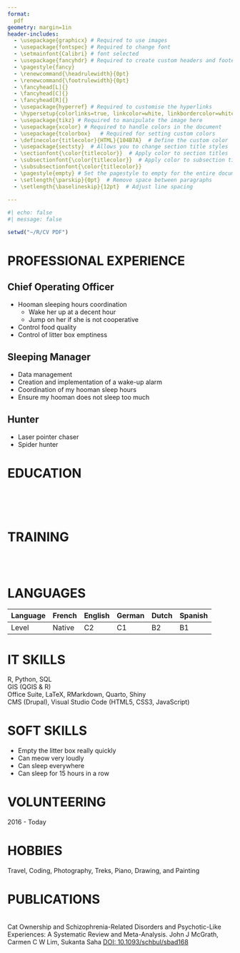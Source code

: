 ---
format:
  pdf
geometry: margin=1in
header-includes:
  - \usepackage{graphicx} # Required to use images 
  - \usepackage{fontspec} # Required to change font
  - \setmainfont{Calibri} # font selected
  - \usepackage{fancyhdr} # Required to create custom headers and footers
  - \pagestyle{fancy}
  - \renewcommand{\headrulewidth}{0pt} 
  - \renewcommand{\footrulewidth}{0pt}
  - \fancyhead[L]{}
  - \fancyhead[C]{}
  - \fancyhead[R]{}
  - \usepackage{hyperref} # Required to customise the hyperlinks
  - \hypersetup{colorlinks=true, linkcolor=white, linkbordercolor=white}
  - \usepackage{tikz} # Required to manipulate the image here
  - \usepackage{xcolor} # Required to handle colors in the document
  - \usepackage{tcolorbox}   # Required for setting custom colors
  - \definecolor{titlecolor}{HTML}{104B7A}  # Define the custom color
  - \usepackage{sectsty}  # Allows you to change section title styles
  - \sectionfont{\color{titlecolor}}  # Apply color to section titles
  - \subsectionfont{\color{titlecolor}}  # Apply color to subsection titles
  - \subsubsectionfont{\color{titlecolor}}
  - \pagestyle{empty} # Set the pagestyle to empty for the entire document
  - \setlength{\parskip}{0pt}  # Remove space between paragraphs
  - \setlength{\baselineskip}{12pt}  # Adjust line spacing
  
---


```{r}
#| echo: false
#| message: false

setwd("~/R/CV PDF")
```

```{=tex}
\noindent
\begin{tcolorbox}[colback=titlecolor!100,colframe=white,arc=10pt,boxrule=0pt,
    width=\dimexpr\textwidth+1.5cm\relax,  % Increase the width beyond text margins
    enlarge left by=-1cm,               % Shift box left by 0.75cm
    enlarge right by=-1cm,              % Shift box right by 0.75cm
    ]

    \begin{minipage}[c][4cm][c]{0.20\textwidth}  % Adjusted image minipage width
        \centering
        \begin{tikzpicture}
            \draw[white, line width=3pt] (0,0) circle(1.75cm);
            \clip (0,0) circle(1.75cm);  % Clip to a circle with a radius of 1.75cm
            \node[anchor=center] at (0,0) {\includegraphics[width=3.5cm,height=3.5cm, keepaspectratio]{zena.jpg}};
        \end{tikzpicture}
    \end{minipage}%
    \hfill
    \begin{minipage}[c][5.25cm][c]{0.75\textwidth}  % Adjusted text minipage width
        \textcolor{white}{
            \textbf{\LARGE Coding Zena} \\
            \noindent\makebox[\linewidth]{\rule{\textwidth}{0.4pt}} \\  % Add white underline
            \begin{tabbing}
            \hspace{3cm} \= \hspace{5cm} \= \kill
            \textbf{Gender:} Female \> 
            \textbf{Date of birth:} 01/05/2015 \> \textbf{Nationality:} Belgian \\
            \textbf{Residence:} Belgium \\
            \textbf{Phone:} (+32)0123456789 \\
            \textbf{Email:} \href{mailto:codingzena@gmail.com}{\textcolor{white}{\underline{codingzena@gmail.com}}} \\
            \textbf{ORCID:} \href{https://orcid.org/0000-0000-0000-0000}{\textcolor{white}{\underline{0000-0000-0000-0000}}} \\
            \textbf{LinkedIn:} \href{https://www.linkedin.com/in/sarah-houben-6238abba/}{\textcolor{white}{\underline{sarah-houben-6238abba}}}
            \end{tabbing}
        }
    \end{minipage}

\end{tcolorbox}

```
# PROFESSIONAL EXPERIENCE

## Chief Operating Officer

\textcolor{gray}{\textit{1\textsuperscript{st} January 2023 – 15 September 2024} \hspace{7.5cm}Home (Belgium)}

-   Hooman sleeping hours coordination
    -   Wake her up at a decent hour
    -   Jump on her if she is not cooperative
-   Control food quality
-   Control of litter box emptiness

## Sleeping Manager

\textcolor{gray}{\textit{2\textsuperscript{th} August 2021 – 31\textsuperscript{st} December 2022} \hspace{7.5cm}Home (Belgium)}

-   Data management
-   Creation and implementation of a wake-up alarm
-   Coordination of my hooman sleep hours
-   Ensure my hooman does not sleep too much

## Hunter

\textcolor{gray}{\textit{10\textsuperscript{th} October 2013 – 31\textsuperscript{st} July 2021} \hspace{8cm}Home (Belgium)}

-   Laser pointer chaser
-   Spider hunter

# EDUCATION

\textcolor{gray}{2013 - 2020} \hspace{0.4cm} \textbf{PhD in Sleeping sciences}  \hspace{8.8cm}\textcolor{gray}{Home}\
\textcolor{gray}{2011 - 2013} \hspace{0.4cm} \textbf{Master in Sleeping Sciences}  \hspace{8.3cm}\textcolor{gray}{Home}\
\textcolor{gray}{2007 - 2011} \hspace{0.4cm} \textbf{Bachelor in Sleeping Sciences}  \hspace{8cm}\textcolor{gray}{Home}\

# TRAINING

\textcolor{gray}{2021 - Today} \hspace{0.4cm} \textbf{Data Science and Data Management}  \hspace{6.5cm}\textcolor{gray}{DataCamp}\
\textcolor{gray}{2023} \hspace{1.6cm} \textbf{Responsive Web Design}  \hspace{7.8cm}\textcolor{gray}{freeCodeCamp}\

# LANGUAGES

| Language | French | English | German | Dutch | Spanish |
|----------|--------|---------|--------|-------|---------|
| Level    | Native | C2      | C1     | B2    | B1      |

# IT SKILLS

\textbf{Data Science and Data Management:} R, Python, SQL\
\textbf{Spatial Data Analysis:} GIS (QGIS & R)\
\textbf{Word Processing and Communication:} Office Suite, LaTeX, RMarkdown, Quarto, Shiny\
\textbf{Web Development:} CMS (Drupal), Visual Studio Code (HTML5, CSS3, JavaScript)

# SOFT SKILLS

-   Empty the litter box really quickly
-   Can meow very loudly
-   Can sleep everywhere
-   Can sleep for 15 hours in a row

# VOLUNTEERING

2016 - Today \hspace{0.4cm} \textbf{Volunteer in a cat shelter}

# HOBBIES

Travel, Coding, Photography, Treks, Piano, Drawing, and Painting

\newpage

# PUBLICATIONS

\textcolor{red}{Not my paper, but to stay consistent with the theme of this template and to finish with a humorous note.}

\textbf{2024}\
Cat Ownership and Schizophrenia-Related Disorders and Psychotic-Like Experiences: A Systematic Review and Meta-Analysis. John J McGrath, Carmen C W Lim, Sukanta Saha [DOI: 10.1093/schbul/sbad168](https://pubmed.ncbi.nlm.nih.gov/38041862/)
